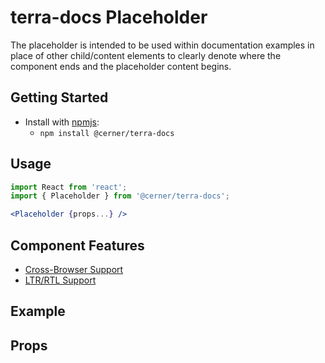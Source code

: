 


<Badge />

# terra-docs Placeholder

The placeholder is intended to be used within documentation examples in place of other child/content elements to clearly denote where the component ends and the placeholder content begins.

## Getting Started

- Install with [npmjs](https://www.npmjs.com):
  - `npm install @cerner/terra-docs`

## Usage

```jsx
import React from 'react';
import { Placeholder } from '@cerner/terra-docs';

<Placeholder {props...} />
```

## Component Features

* [Cross-Browser Support](https://engineering.cerner.com/terra-ui/contributing/terra-ui/component-standards#cross-browser-support)
* [LTR/RTL Support](https://engineering.cerner.com/terra-ui/contributing/terra-ui/component-standards#ltr--rtl-support)

## Example

<DefaultPlaceholder />

## Props

<PropsTable />

